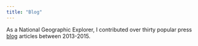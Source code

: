 ```yaml
---
title: "Blog"
---
```


As a National Geographic Explorer, I contributed over thirty popular press [blog](https://blog.nationalgeographic.org/author/carabrook/ "blog") articles between 2013-2015.


